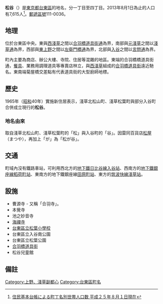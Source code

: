 {{Pathnav|日本|東京都|台東區|name=松谷|frame=1}}
{{Infobox Settlement
|official_name = 松谷
|native_name =
|settlement_type = [[町|町]]
|image_skyline =Kappabashi landmark.jpg
|imagesize = 200px
|image_caption = 位在菊屋橋交差點的巨大廚師地標，是合羽橋道具街的入口。
|image_flag =
|image_seal =
| image_map =
| map_caption =
| pushpin_map =
|subdivision_type = [[國家|國家]]
|subdivision_name = [[File:Flag_of_Japan.svg|border]] [[日本|日本]]
|subdivision_type1 = [[都道府縣|都道府縣]]
|subdivision_name1 = [[File:Flag_of_Tokyo_Prefecture.svg|25px]] [[東京都|東京都]]
|subdivision_type2 = [[東京都區部|特別區]]
|subdivision_name2 = [[File:Flag_of_Taito,_Tokyo.svg|25px]] [[台東區|台東區]]
|established_title =
|established_date =
|government_type =
|leader_title =
|leader_name =
|area_magnitude =
|area_total_sq_mi =
|area_total_km2 =
|area_land_sq_mi =
|area_land_km2 =
|area_urban_sq_mi =
|area_urban_km2 =
|area_metro_km2 =
|area_metro_sq_mi =
|population_as_of= 2013年（平成25年）8月1日
|population_footnotes =
|population_total = 7615
|population_urban =
|population_metro =
|population_density_sq_mi =
|population_density_km2 =
| timezone = [[日本標準時間|JST]]
| utc_offset = +9
|timezone_DST =
|utc_offset_DST =
|latd=|latm=|lats=|latNS=
|longd=|longm=|longs=|longEW=
|elevation_footnotes=
|elevation_m =
|elevation_ft =
|postal_code_type = [[郵遞區號|郵遞區號]]
|postal_code = 111-0036
|area_code =
|website =
|footnotes =
}}
'''松谷'''（{{jpn|j=松が谷|hg=まつがや|rm=Matsugaya|f=y}}）是[[東京都|東京都]][[台東區|台東區]]的地名，分一丁目至四丁目。2013年8月1日為止的人口有7,615人<ref>[http://www.city.taito.lg.jp/index/kitemite/abouttaito/setai/setaisu/setaisu2013.files/B_cho2508.pdf 住民基本台帳による町丁名別世帯人口数 平成２５年８月１日現在]{{dead link|date=2018年1月 |bot=InternetArchiveBot |fix-attempted=yes }}</ref>。[[郵遞區號|郵遞區號]]111-0036。

== 地理 ==
位於台東區中央。東與[[西淺草|西淺草]]之間以[[合羽橋道具街通|合羽橋道具街通]]為界，南部與[[元淺草|元淺草]]之間以[[淺草通|淺草通]]為界，西部與[[東上野|東上野]]之間以[[左衛門橋通|左衛門橋通]]為界，北部與[[入谷_(台東區)|入谷]]之間以[[言問通|言問通]]為界。

町內主要為商店、辦公大樓、寺院、住居等混雜的地區。東端的合羽橋橋道具街通，[[餐具|餐具]]、業務用調理道具等專賣店林立，與[[西淺草|西淺草]]組成的[[合羽橋道具街|合羽橋道具街]]遠近馳名。東南端菊屋橋交差點有代表道具街的大型廚師地標。

== 歷史 ==
1965年（[[昭和|昭和]]40年）實施新住居表示，淺草北松山町、淺草松葉町與部分入谷町合併成立現行的'''松谷'''。
=== 地名由來 ===
取自淺草北松山町、淺草松葉町的「松」與入谷町的「谷」。因雷同百貨店[[松屋|松屋]]（まつや），再加上「が」為「松が谷」。

== 交通 ==
町域內沒有鐵路車站，可利用西北方的[[東京地下鐵日比谷線|地下鐵日比谷線]][[入谷站_(東京都)|入谷站]]、西南方的[[東京地下鐵銀座線|地下鐵銀座線]][[稻荷町站_(東京都)|稻荷町站]]、東南方的地下鐵銀座線[[田原町站_(東京都)|田原町站]]、東方的[[筑波快線|筑波快線]][[淺草站|淺草站]]。

== 設施 ==
*曹源寺 - 又稱「合羽寺」。
*本覺寺
*池之妙音寺
*[[海禪寺|海禪寺]]
*[[台東區立松葉小學校|台東區立松葉小學校]]
*台東區立入谷南公園
*台東區立松葉公園
*[[合羽橋|合羽橋道具街]]
*松谷兒童館

== 備註 ==
{{reflist}}

{{台東區的町名}}
{{DEFAULTSORT:Matsugaya}}
[[Category:上野、淺草副都心|Category:上野、淺草副都心]]
[[Category:台東區町名|Category:台東區町名]]